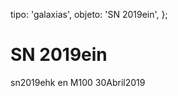 
  tipo: 'galaxias',
  objeto: 'SN 2019ein',
};

# SN 2019ein

<Imagen
  src="registro/sn2019-ein_20190430_1_snm51.jpg"
  fecha="20190430"
/>

sn2019ehk en M100 30Abril2019